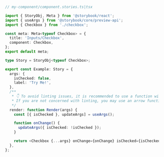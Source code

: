 ```ts
// my-component/component.stories.ts|tsx

import { StoryObj, Meta } from '@storybook/react';
import { useArgs } from '@storybook/core/preview-api';
import { Checkbox } from './checkbox';

const meta: Meta<typeof Checkbox> = {
  title: 'Inputs/Checkbox',
  component: Checkbox,
};
export default meta;

type Story = StoryObj<typeof Checkbox>;

export const Example: Story = {
  args: {
    isChecked: false,
    label: 'Try Me!',
  },
  /**
   * 👇 To avoid linting issues, it is recommended to use a function with a capitalized name.
   * If you are not concerned with linting, you may use an arrow function.
   */
  render: function Render(args) {
    const [{ isChecked }, updateArgs] = useArgs();

    function onChange() {
      updateArgs({ isChecked: !isChecked });
    }

    return <Checkbox {...args} onChange={onChange} isChecked={isChecked} />;
  },
};
```
